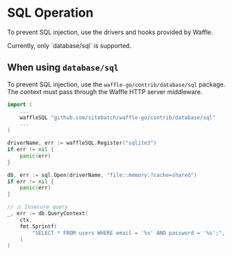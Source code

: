 # SQL Operation

To prevent SQL injection, use the drivers and hooks provided by Waffle.


<Callout type="warning" emoji="⚠️">
    Currently, only `database/sql` is supported.
</Callout>

## When using `database/sql`

To prevent SQL injection, use the `waffle-go/contrib/database/sql` package.  
The context must pass through the Waffle HTTP server middleware.

```go
import (
    ...
    waffleSQL "github.com/sitebatch/waffle-go/contrib/database/sql"
    ...
)

driverName, err := waffleSQL.Register("sqlite3")
if err != nil {
    panic(err)
}

db, err := sql.Open(driverName, "file::memory:?cache=shared")
if err != nil {
    panic(err)
}

// ⚠️ Insecure query
_, err := db.QueryContext(
    ctx,
    fmt.Sprintf(
        "SELECT * FROM users WHERE email = '%s' AND password = '%s';", email, password,
    )
)
```